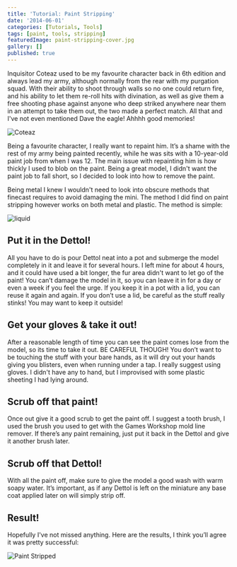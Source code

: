 ```yaml
---
title: 'Tutorial: Paint Stripping'
date: '2014-06-01'
categories: [Tutorials, Tools]
tags: [paint, tools, stripping]
featuredImage: paint-stripping-cover.jpg
gallery: []
published: true
---
```


Inquisitor Coteaz used to be my favourite character back in 6th edition and always lead my army, although normally
from the rear with my purgation squad. With their ability to shoot through walls so no one could return fire, and his
ability to let them re-roll hits with divination, as well as give them a free shooting phase against anyone who deep
striked anywhere near them in an attempt to take them out, the two made a perfect match. All that and I've not even
mentioned Dave the eagle! Ahhhh good memories!

![Coteaz](paint-stripping-1.jpg)

Being a favourite character, I really want to repaint him. It’s a shame with the rest of my army being painted
recently, while he was sits with a 10-year-old paint job from when I was 12\. The main issue with repainting him is
how thickly I used to blob on the paint. Being a great model, I didn't want the paint job to fall short, so I decided
to look into how to remove the paint.

Being metal I knew I wouldn't need to look into obscure methods that finecast requires to avoid damaging the mini. The
method I did find on paint stripping however works on both metal and plastic. The method is simple:

![liquid](paint-stripping-dettol.png)

## Put it in the Dettol!

All you have to do is pour Dettol neat into a pot and submerge the model completely in it and leave it for several
hours. I left mine for about 4 hours, and it could have used a bit longer, the fur area didn't want to let go of the
paint! You can’t damage the model in it, so you can leave it in for a day or even a week if you feel the urge. If
you keep it in a pot with a lid, you can reuse it again and again. If you don’t use a lid, be careful as the stuff
really stinks! You may want to keep it outside!

## Get your gloves & take it out!

After a reasonable length of time you can see the paint comes lose from the model, so its time to take it out.
BE CAREFUL THOUGH! You don’t want to be touching the stuff with your bare hands, as it will dry out your hands giving
you blisters, even when running under a tap. I really suggest using gloves. I didn't have any to hand, but I
improvised with some plastic sheeting I had lying around.

## Scrub off that paint!

Once out give it a good scrub to get the paint off. I suggest a tooth brush, I used the brush you used to get with
the Games Workshop mold line remover. If there’s any paint remaining, just put it back in the Dettol and give it
another brush later.

## Scrub off that Dettol!

With all the paint off, make sure to give the model a good wash with warm soapy water. It’s important, as if any
Dettol is left on the miniature any base coat applied later on will simply strip off.

## Result!

Hopefully I've not missed anything. Here are the results, I think you’ll agree it was pretty successful:

![Paint Stripped](paint-stripping-2.jpg)
